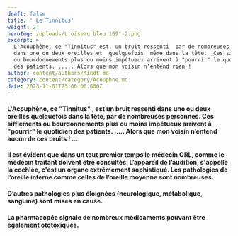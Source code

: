 ```yaml
---
draft: false
title: ' Le Tinnitus'
weight: 2
heroImg: /uploads/L'oiseau bleu 169°-2.png
excerpt: >
  L'Acouphène, ce "Tinnitus" est, un bruit ressenti  par de nombreuses personnes
  dans une ou deux oreilles et  quelquefois  même dans la tête.  Ces sifflements
  ou bourdonnements plus ou moins impétueux arrivent à "pourrir" le quotidien
  des patients. ..... Alors que mon voisin n’entend rien !
author: content/authors/Kindt.md
category: content/category/Acouphne.md
date: 2023-11-01T23:00:00.000Z
---
```


#### L'Acouphène, ce "Tinnitus" , est un bruit ressenti dans une ou deux oreilles quelquefois dans la tête, par de nombreuses personnes. Ces sifflements ou bourdonnements plus ou moins impétueux arrivent à "pourrir" le quotidien des patients. ..... Alors que mon voisin n’entend aucun de ces bruits ! ...

<Space height={30} />

#### Il est évident que dans un tout premier temps le médecin ORL, comme le médecin traitant doivent être consultés. L’appareil de l’audition, s'appelle la cochlée, c'est un organe extrêmement sophistiqué. Les pathologies de l’oreille interne comme celles de l’oreille moyenne sont nombreuses.

<Space height={30} />

#### D’autres pathologies plus éloignées (neurologique, métabolique, sanguine) sont mises en cause.

<Space height={30} />

#### La pharmacopée signale de nombreux médicaments pouvant être également [ototoxiques](https://incandescent-horse-8eed77.netlify.app/admin/index.html#/~/posts/acouphne-2 "Ototoxique").
